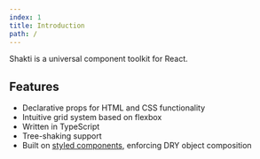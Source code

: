 ```yaml
---
index: 1
title: Introduction
path: /
---
```


Shakti is a universal component toolkit for React.

## Features
- Declarative props for HTML and CSS functionality
- Intuitive grid system based on flexbox
- Written in TypeScript
- Tree-shaking support
- Built on <a href="https://styled-components.com/" target="_blank" rel="noopener noreferrer">styled components</a>, enforcing DRY object composition